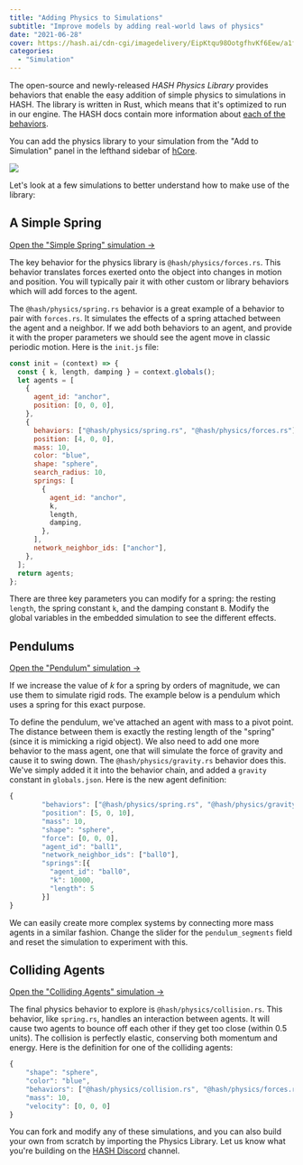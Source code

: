 ```yaml
---
title: "Adding Physics to Simulations"
subtitle: "Improve models by adding real-world laws of physics"
date: "2021-06-28"
cover: https://hash.ai/cdn-cgi/imagedelivery/EipKtqu98OotgfhvKf6Eew/a1f0bd7b-fb28-451e-e2ef-e5a67f4e2900/public
categories:
  - "Simulation"
---
```


The open-source and newly-released _HASH Physics Library_ provides behaviors that enable the easy addition of simple physics to simulations in HASH. The library is written in Rust, which means that it's optimized to run in our engine. The HASH docs contain more information about [each of the behaviors](https://hash.dev/docs/simulations/create/advanced/physics).

You can add the physics library to your simulation from the "Add to Simulation" panel in the lefthand sidebar of [hCore](https://hash.ai/platform/core).

![](https://hash.ai/cdn-cgi/imagedelivery/EipKtqu98OotgfhvKf6Eew/f7930a5a-fe76-45fe-c90d-3786a15dce00/public)

Let's look at a few simulations to better understand how to make use of the library:

## A Simple Spring

[Open the "Simple Spring" simulation ->](https://simulation.hash.ai/@hash/hanging-spring)

The key behavior for the physics library is `@hash/physics/forces.rs`. This behavior translates forces exerted onto the object into changes in motion and position. You will typically pair it with other custom or library behaviors which will add forces to the agent.

The `@hash/physics/spring.rs` behavior is a great example of a behavior to pair with `forces.rs`. It simulates the effects of a spring attached between the agent and a neighbor. If we add both behaviors to an agent, and provide it with the proper parameters we should see the agent move in classic periodic motion. Here is the `init.js` file:

```javascript
const init = (context) => {
  const { k, length, damping } = context.globals();
  let agents = [
    {
      agent_id: "anchor",
      position: [0, 0, 0],
    },
    {
      behaviors: ["@hash/physics/spring.rs", "@hash/physics/forces.rs"],
      position: [4, 0, 0],
      mass: 10,
      color: "blue",
      shape: "sphere",
      search_radius: 10,
      springs: [
        {
          agent_id: "anchor",
          k,
          length,
          damping,
        },
      ],
      network_neighbor_ids: ["anchor"],
    },
  ];
  return agents;
};
```

There are three key parameters you can modify for a spring: the resting `length`, the spring constant `k`, and the damping constant `B`. Modify the global variables in the embedded simulation to see the different effects.

## Pendulums

[Open the "Pendulum" simulation ->](https://simulation.hash.ai/@hash/pendulum)

If we increase the value of _k_ for a spring by orders of magnitude, we can use them to simulate rigid rods. The example below is a pendulum which uses a spring for this exact purpose.

To define the pendulum, we've attached an agent with mass to a pivot point. The distance between them is exactly the resting length of the "spring" (since it is mimicking a rigid object). We also need to add one more behavior to the mass agent, one that will simulate the force of gravity and cause it to swing down. The `@hash/physics/gravity.rs` behavior does this. We've simply added it it into the behavior chain, and added a `gravity` constant in `globals.json`. Here is the new agent definition:

```javascript
{
        "behaviors": ["@hash/physics/spring.rs", "@hash/physics/gravity.rs", "@hash/physics/forces.rs"],
        "position": [5, 0, 10],
        "mass": 10,
        "shape": "sphere",
        "force": [0, 0, 0],
        "agent_id": "ball1",
        "network_neighbor_ids": ["ball0"],
        "springs":[{
          "agent_id": "ball0",
          "k": 10000,
          "length": 5
        }]
}
```

We can easily create more complex systems by connecting more mass agents in a similar fashion. Change the slider for the `pendulum_segments` field and reset the simulation to experiment with this.

## Colliding Agents

[Open the "Colliding Agents" simulation ->](https://simulation.hash.ai/@hash/colliding-agents)

The final physics behavior to explore is `@hash/physics/collision.rs`. This behavior, like `spring.rs`, handles an interaction between agents. It will cause two agents to bounce off each other if they get too close (within 0.5 units). The collision is perfectly elastic, conserving both momentum and energy. Here is the definition for one of the colliding agents:

```javascript
{
    "shape": "sphere",
    "color": "blue",
    "behaviors": ["@hash/physics/collision.rs", "@hash/physics/forces.rs", "custom.js"],
    "mass": 10,
    "velocity": [0, 0, 0]
}
```

You can fork and modify any of these simulations, and you can also build your own from scratch by importing the Physics Library. Let us know what you're building on the [HASH Discord](https://hash.ai/discord) channel.
